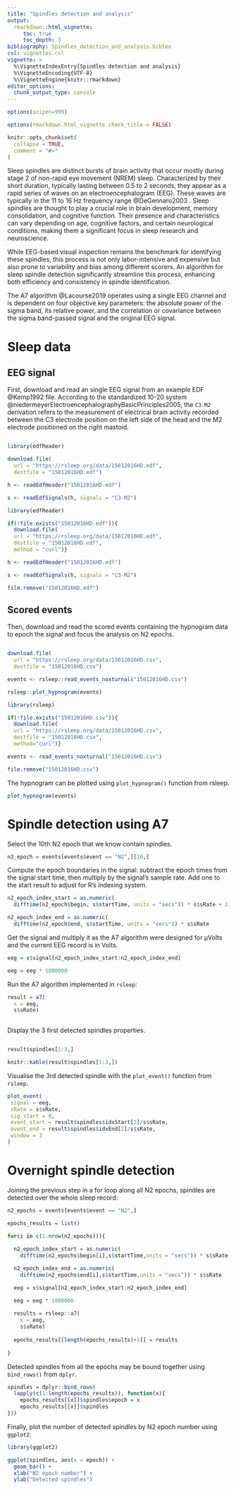 ---
title: "Spindles detection and analysis"
output: 
  rmarkdown::html_vignette:
     toc: true
     toc_depth: 3
bibliography: Spindles_detection_and_analysis.bibtex
csl: vignettes.csl
vignette: >
  %\VignetteIndexEntry{Spindles detection and analysis}
  %\VignetteEncoding{UTF-8}
  %\VignetteEngine{knitr::rmarkdown}
editor_options: 
  chunk_output_type: console
---

```{r, include = FALSE}

options(scipen=999)

options(rmarkdown.html_vignette.check_title = FALSE)

knitr::opts_chunk$set(
  collapse = TRUE,
  comment = "#>"
)

```

Sleep spindles are distinct bursts of brain activity that occur mostly during stage 2 of non-rapid eye movement (NREM) sleep. Characterized by their short duration, typically lasting between 0.5 to 2 seconds, they appear as a rapid series of waves on an electroencephalogram (EEG). These waves are typically in the 11 to 16 Hz frequency range @DeGennaro2003 . Sleep spindles are thought to play a crucial role in brain development, memory consolidation, and cognitive function. Their presence and characteristics can vary depending on age, cognitive factors, and certain neurological conditions, making them a significant focus in sleep research and neuroscience.

While EEG-based visual inspection remains the benchmark for identifying these spindles, this process is not only labor-intensive and expensive but also prone to variability and bias among different scorers. An algorithm for sleep spindle detection significantly streamline this process, enhancing both efficiency and consistency in spindle identification.

The A7 algorithm @Lacourse2019 operates using a single EEG channel and is dependent on four objective key parameters: the absolute power of the sigma band, its relative power, and the correlation or covariance between the sigma band-passed signal and the original EEG signal.

# Sleep data

## EEG signal

First, download and read an single EEG signal from an example EDF @Kemp1992 file. According to the standardized 10-20 system @niedermeyerElectroencephalographyBasicPrinciples2005, the `C3-M2` derivation refers to the measurement of electrical brain activity recorded between the C3 electrode position on the left side of the head and the M2 electrode positioned on the right mastoid.

```r

library(edfReader)

download.file(
  url = "https://rsleep.org/data/15012016HD.edf",
  destfile = "15012016HD.edf")

h <- readEdfHeader("15012016HD.edf")

s <- readEdfSignals(h, signals = "C3-M2")

```

```{r edf_read, echo=FALSE, message=FALSE, warning=FALSE}

library(edfReader)

if(!file.exists("15012016HD.edf")){
  download.file(
  url = "https://rsleep.org/data/15012016HD.edf",
  destfile = "15012016HD.edf",
  method = "curl")}

h <- readEdfHeader("15012016HD.edf")

s <- readEdfSignals(h, signals = "C3-M2")

file.remove("15012016HD.edf")

```

## Scored events

Then, download and read the scored events containing the hypnogram data to epoch the signal and focus the analysis on N2 epochs.

```r

download.file(
  url = "https://rsleep.org/data/15012016HD.csv",
  destfile = "15012016HD.csv")

events <- rsleep::read_events_noxturnal("15012016HD.csv")

rsleep::plot_hypnogram(events)

```

```{r hypnogram, echo=FALSE, message=FALSE, warning=FALSE}

library(rsleep)

if(!file.exists("15012016HD.csv")){
  download.file(
  url = "https://rsleep.org/data/15012016HD.csv",
  destfile = "15012016HD.csv",
  method="curl")}

events <- read_events_noxturnal("15012016HD.csv")

file.remove("15012016HD.csv")

```

The hypnogram can be plotted using `plot_hypnogram()` function from rsleep.

```{r plot_hypnogram, fig.width = 7, fig.height = 2}

plot_hypnogram(events)

```

# Spindle detection using A7

Select the 10th N2 epoch that we know contain spindles.

```{r}

n2_epoch = events[events$event == "N2",][10,]

```

Compute the epoch boundaries in the signal: subtract the epoch times from the signal start time, then multiply by the signal's sample rate. Add one to the start result to adjust for R's indexing system.

```{r epoch_boundaries}

n2_epoch_index_start = as.numeric(
  difftime(n2_epoch$begin, s$startTime, units = "secs")) * s$sRate + 1

n2_epoch_index_end = as.numeric(
  difftime(n2_epoch$end, s$startTime, units = "secs")) * s$sRate

```

Get the signal and multiply it as the A7 algorithm were designed for μVolts and the current EEG record is in Volts.

```{r}

eeg = s$signal[n2_epoch_index_start:n2_epoch_index_end]

eeg = eeg * 1000000

```

Run the A7 algorithm implemented in `rsleep`:

```{r warning=FALSE}

result = a7(
  x = eeg,
  s$sRate)
  
```

Display the 3 first detected spindles properties.

```r

result$spindles[1:3,]

```

```{r include=FALSE}

knitr::kable(result$spindles[1:3,])

```

Visualise the 3rd detected spindle with the `plot_event()` function from `rsleep`.

```{r, fig.width = 7, fig.height = 2}

plot_event(
 signal = eeg,
 sRate = s$sRate,
 sig_start = 0,
 event_start = result$spindles$idxStart[2]/s$sRate,
 event_end = result$spindles$idxEnd[2]/s$sRate,
 window = 3
)

```

# Overnight spindle detection

Joining the previous step in a for loop along all N2 epochs, spindles are detected over the whole sleep record:

```{r warning=FALSE}

n2_epochs = events[events$event == "N2",]

epochs_results = list()

for(i in c(1:nrow(n2_epochs))){
  
  n2_epoch_index_start = as.numeric(
    difftime(n2_epochs$begin[i],s$startTime,units = "secs")) * s$sRate + 1

  n2_epoch_index_end = as.numeric(
    difftime(n2_epochs$end[i],s$startTime,units = "secs")) * s$sRate

  eeg = s$signal[n2_epoch_index_start:n2_epoch_index_end]

  eeg = eeg * 1000000
  
  results = rsleep::a7(
    x = eeg,
    s$sRate)
  
  epochs_results[[length(epochs_results)+1]] = results
  
}

```

Detected spindles from all the epochs may be bound together using `bind_rows()` from `dplyr`.

```{r}

spindles = dplyr::bind_rows(
  lapply(c(1:length(epochs_results)), function(x){
    epochs_results[[x]]$spindles$epoch = x
    epochs_results[[x]]$spindles
}))

```

Finally, plot the number of detected spindles by N2 epoch number using `ggplot2`:

```{r}

library(ggplot2)

ggplot(spindles, aes(x = epoch)) +
  geom_bar() +
  xlab("N2 epoch number") +
  ylab("Detected spindles")

```
